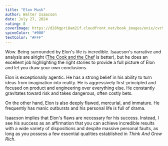 ```yaml
---
title: "Elon Musk"
author: Walter Isaacson
date: July 27, 2024
rating: 8
coverImage: https://d28hgpri8am2if.cloudfront.net/book_images/onix/cvr9781982181284/elon-musk-9781982181284_hr.jpg
spineColor: "#000"
textColor: "#FFF"
---
```


Wow. Being surrounded by Elon's life is incredible. Isaacson's narrative and analysis are alright ([The Cook and the Chef](https://waitbutwhy.com/2015/11/the-cook-and-the-chef-musks-secret-sauce.html) is better), but he does an excellent job highlighting the right stories to provide a full picture of Elon and let you draw your own conclusions.

Elon is exceptionally agentic. He has a strong belief in his ability to turn ideas from imagination into reality. He is aggressively first-principled and focused on product and engineering over everything else. He constantly gravitates toward risk and takes dangerous, often costly bets.

On the other hand, Elon is also deeply flawed, mercurial, and immature. He frequently has manic outbursts and his personal life is full of drama.

Isaacson implies that Elon's flaws are necessary for his success. Instead, I see his success as an affirmation that you can achieve incredible results with a wide variety of dispositions and despite massive personal faults, as long as you possess a few essential qualities established in _Think And Grow Rich_.
